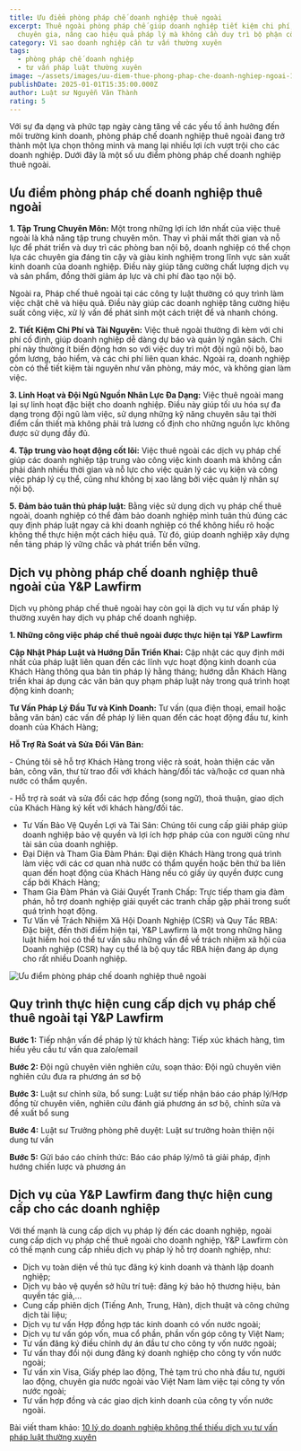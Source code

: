 ```yaml
---
title: Ưu điểm phòng pháp chế doanh nghiệp thuê ngoài
excerpt: Thuê ngoài phòng pháp chế giúp doanh nghiệp tiết kiệm chi phí, tiếp cận
  chuyên gia, nâng cao hiệu quả pháp lý mà không cần duy trì bộ phận cố định
category: Vì sao doanh nghiệp cần tư vấn thường xuyên
tags:
  - phòng pháp chế doanh nghiệp
  - tư vấn pháp luật thường xuyên
image: ~/assets/images/uu-diem-thue-phong-phap-che-doanh-nghiep-ngoai-1.png
publishDate: 2025-01-01T15:35:00.000Z
author: Luật sư Nguyễn Văn Thành
rating: 5
---
```

Với sự đa dạng và phức tạp ngày càng tăng về các yếu tố ảnh hưởng đến môi trường kinh doanh, phòng pháp chế doanh nghiệp thuê ngoài đang trở thành một lựa chọn thông minh và mang lại nhiều lợi ích vượt trội cho các doanh nghiệp. Dưới đây là một số ưu điểm phòng pháp chế doanh nghiệp thuê ngoài.

## Ưu điểm phòng pháp chế doanh nghiệp thuê ngoài

**1. Tập Trung Chuyên Môn:** Một trong những lợi ích lớn nhất của việc thuê ngoài là khả năng tập trung chuyên môn. Thay vì phải mất thời gian và nỗ lực để phát triển và duy trì các phòng ban nội bộ, doanh nghiệp có thể chọn lựa các chuyên gia đáng tin cậy và giàu kinh nghiệm trong lĩnh vực sản xuất kinh doanh của doanh nghiệp. Điều này giúp tăng cường chất lượng dịch vụ và sản phẩm, đồng thời giảm áp lực và chi phí đào tạo nội bộ.

Ngoài ra, Pháp chế thuê ngoài tại các công ty luật thường có quy trình làm việc chặt chẽ và hiệu quả. Điều này giúp các doanh nghiệp tăng cường hiệu suất công việc, xử lý vấn đề phát sinh một cách triệt để và nhanh chóng.

**2. Tiết Kiệm Chi Phí và Tài Nguyên:** Việc thuê ngoài thường đi kèm với chi phí cố định, giúp doanh nghiệp dễ dàng dự báo và quản lý ngân sách. Chi phí này thường ít biến động hơn so với việc duy trì một đội ngũ nội bộ, bao gồm lương, bảo hiểm, và các chi phí liên quan khác. Ngoài ra, doanh nghiệp còn có thể tiết kiệm tài nguyên như văn phòng, máy móc, và không gian làm việc.

**3. Linh Hoạt và Đội Ngũ Nguồn Nhân Lực Đa Dạng:** Việc thuê ngoài mang lại sự linh hoạt đặc biệt cho doanh nghiệp. Điều này giúp tối ưu hóa sự đa dạng trong đội ngũ làm việc, sử dụng những kỹ năng chuyên sâu tại thời điểm cần thiết mà không phải trả lương cố định cho những nguồn lực không được sử dụng đầy đủ.

**4. Tập trung vào hoạt động cốt lõi:** Việc thuê ngoài các dịch vụ pháp chế giúp các doanh nghiệp tập trung vào công việc kinh doanh mà không cần phải dành nhiều thời gian và nỗ lực cho việc quản lý các vụ kiện và công việc pháp lý cụ thể, cũng như không bị xao lãng bởi việc quản lý nhân sự nội bộ.

**5. Đảm bảo tuân thủ pháp luật:** Bằng việc sử dụng dịch vụ pháp chế thuê ngoài, doanh nghiệp có thể đảm bảo doanh nghiệp mình tuân thủ đúng các quy định pháp luật ngay cả khi doanh nghiệp có thể không hiểu rõ hoặc không thể thực hiện một cách hiệu quả. Từ đó, giúp doanh nghiệp xây dựng nền tảng pháp lý vững chắc và phát triển bền vững.

## Dịch vụ phòng pháp chế doanh nghiệp thuê ngoài của Y&P Lawfirm

Dịch vụ phòng pháp chế thuê ngoài hay còn gọi là dịch vụ tư vấn pháp lý thường xuyên hay dịch vụ pháp chế doanh nghiệp.

**1. Những công việc pháp chế thuê ngoài được thực hiện tại Y&P Lawfirm**

**Cập Nhật Pháp Luật và Hướng Dẫn Triển Khai:** Cập nhật các quy định mới nhất của pháp luật liên quan đến các lĩnh vực hoạt động kinh doanh của Khách Hàng thông qua bản tin pháp lý hằng tháng; hướng dẫn Khách Hàng triển khai áp dụng các văn bản quy phạm pháp luật này trong quá trình hoạt động kinh doanh;

**Tư Vấn Pháp Lý Đầu Tư và Kinh Doanh:** Tư vấn (qua điện thoại, email hoặc bằng văn bản) các vấn đề pháp lý liên quan đến các hoạt động đầu tư, kinh doanh của Khách Hàng; 

**Hỗ Trợ Rà Soát và Sửa Đổi Văn Bản:**

\- Chúng tôi sẽ hỗ trợ Khách Hàng trong việc rà soát, hoàn thiện các văn bản, công văn, thư từ trao đổi với khách hàng/đối tác và/hoặc cơ quan nhà nước có thẩm quyền.

\- Hỗ trợ rà soát và sửa đổi các hợp đồng (song ngữ), thoả thuận, giao dịch của Khách Hàng ký kết với khách hàng/đối tác.

* Tư Vấn Bảo Vệ Quyền Lợi và Tài Sản: Chúng tôi cung cấp giải pháp giúp doanh nghiệp bảo vệ quyền và lợi ích hợp pháp của con người cũng như tài sản của doanh nghiệp.
* Đại Diện và Tham Gia Đàm Phán: Đại diện Khách Hàng trong quá trình làm việc với các cơ quan nhà nước có thẩm quyền hoặc bên thứ ba liên quan đến hoạt động của Khách Hàng nếu có giấy ủy quyền được cung cấp bởi Khách Hàng;
* Tham Gia Đàm Phán và Giải Quyết Tranh Chấp: Trực tiếp tham gia đàm phán, hỗ trợ doanh nghiệp giải quyết các tranh chấp gặp phải trong suốt quá trình hoạt động.
* Tư Vấn về Trách Nhiệm Xã Hội Doanh Nghiệp (CSR) và Quy Tắc RBA: Đặc biệt, đến thời điểm hiện tại, Y&P Lawfirm là một trong những hãng luật hiếm hoi có thể tư vấn sâu những vấn đề về trách nhiệm xã hội của Doanh nghiệp (CSR) hay cụ thể là bộ quy tắc RBA hiện đang áp dụng cho rất nhiều Doanh nghiệp.

![Ưu điểm phòng pháp chế doanh nghiệp thuê ngoài](~/assets/images/uu-diem-thue-phong-phap-che-doanh-nghiep-ngoai-2.jpg "Ưu điểm phòng pháp chế doanh nghiệp thuê ngoài")

## Quy trình thực hiện cung cấp dịch vụ pháp chế thuê ngoài tại Y&P Lawfirm

**Bước 1:** Tiếp nhận vấn đề pháp lý từ khách hàng: Tiếp xúc khách hàng, tìm hiểu yêu cầu tư vấn qua zalo/email

**Bước 2:** Đội ngũ chuyên viên nghiên cứu, soạn thảo: Đội ngũ chuyên viên nghiên cứu đưa ra phương án sơ bộ

**Bước 3:** Luật sư chỉnh sửa, bổ sung: Luật sư tiếp nhận báo cáo pháp lý/Hợp đồng từ chuyên viên, nghiên cứu đánh giá phương án sơ bộ, chỉnh sửa và đề xuất bổ sung

**Bước 4:** Luật sư Trưởng phòng phê duyệt: Luật sư trưởng hoàn thiện nội dung tư vấn

**Bước 5:** Gửi báo cáo chính thức: Báo cáo pháp lý/mô tả giải pháp, định hướng chiến lược và phương án

## Dịch vụ của Y&P Lawfirm đang thực hiện cung cấp cho các doanh nghiệp

Với thế mạnh là cung cấp dịch vụ pháp lý đến các doanh nghiệp, ngoài cung cấp dịch vụ pháp chế thuê ngoài cho doanh nghiệp, Y&P Lawfirm còn có thế mạnh cung cấp nhiều dịch vụ pháp lý hỗ trợ doanh nghiệp, như:

* Dịch vụ toàn diện về thủ tục đăng ký kinh doanh và thành lập doanh nghiệp;
* Dịch vụ bảo vệ quyền sở hữu trí tuệ: đăng ký bảo hộ thương hiệu, bản quyền tác giả,…
* Cung cấp phiên dịch (Tiếng Anh, Trung, Hàn), dịch thuật và công chứng dịch tài liệu;
* Dịch vụ tư vấn Hợp đồng hợp tác kinh doanh có vốn nước ngoài;
* Dịch vụ tư vấn góp vốn, mua cổ phần, phần vốn góp công ty Việt Nam;
* Tư vấn đăng ký điều chỉnh dự án đầu tư cho công ty vốn nước ngoài;
* Tư vấn thay đổi nội dung đăng ký doanh nghiệp cho công ty vốn nước ngoài;
* Tư vấn xin Visa, Giấy phép lao động, Thẻ tạm trú cho nhà đầu tư, người lao động, chuyên gia nước ngoài vào Việt Nam làm việc tại công ty vốn nước ngoài;
* Tư vấn hợp đồng và các giao dịch kinh doanh của công ty vốn nước ngoài.

Bài viết tham khảo: [10 lý do doanh nghiệp không thể thiếu dịch vụ tư vấn pháp luật thường xuyên](https://yplawfirm.vn/tu-van-thuong-xuyen/10-ly-do-doanh-nghiep-khong-the-thieu-dich-vu-tu-van-phap-luat-thuong-xuyen)[](https://vinhphuclawyers.vn/dich-vu-phap-ly/ho-tro-doanh-nghiep/dich-vu-dieu-chinh-giay-chung-nhan-dang-ky-dau-tu-tai-vinh-phuc-35797.htm)
